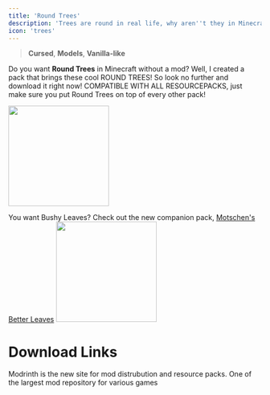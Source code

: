 ```yaml
---
title: 'Round Trees'
description: 'Trees are round in real life, why aren''t they in Minecraft?'
icon: 'trees'
---
```


> <Icon icon="bug" iconType="regular" /> **Cursed**, <Icon icon="layer-group" iconType="regular" /> **Models**, <Icon icon="ice-cream" iconType="regular" /> **Vanilla-like**


Do you want **Round Trees** in Minecraft without a mod? Well, I created a pack that brings these cool ROUND TREES!
So look no further and download it right now!
<Info>COMPATIBLE WITH ALL RESOURCEPACKS, just make sure you put Round Trees on top of every other pack!</Info>

<Frame><img height="200" noZoom src="/images/rt-1.png" /></Frame>

You want Bushy Leaves? Check out the new companion pack, [Motschen's Better Leaves](/resourcepacks/motschenbetterleaves)
<img height="200" noZoom src="/images/betterleaves.png" />

# Download Links

<CardGroup cols={2}>
  <Card 
    title="Modrinth Download Link"
    icon= "download"
    href="https://modrinth.com/resourcepack/round-trees"
  >
    Modrinth is the new site for mod distrubution and resource packs.
  </Card>
  <Card
    title="Curseforge Download Link"
    icon="download"
    href="https://www.curseforge.com/minecraft/texture-packs/round-trees-mc-vanilla-1-8-1-13"
  >
    One of the largest mod repository for various games
  </Card>
</CardGroup>